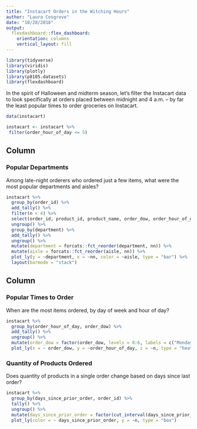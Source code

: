 ```yaml
---
title: "Instacart Orders in the Witching Hours"
author: "Laura Cosgrove"
date: "10/28/2018"
output: 
  flexdashboard::flex_dashboard:
    orientation: columns
    vertical_layout: fill
---
```


```r
library(tidyverse)
library(viridis)
library(plotly)
library(p8105.datasets)
library(flexdashboard)
```
In the spirit of Halloween and midterm season, let's filter the Instacart data to look specifically at orders placed between midnight and 4 a.m. -- by far the least popular times to order groceries on Instacart.

```r
data(instacart)

instacart <- instacart %>%
 filter(order_hour_of_day <= 5) 

```



Column {data-width=600}
----------------------------------------------------------------------

### Popular Departments

Among late-night orderers who ordered just a few items, what were the most popular departments and aisles?

```r
instacart %>%
  group_by(order_id) %>% 
  add_tally() %>% 
  filter(n < 4) %>% 
  select(order_id, product_id, product_name, order_dow, order_hour_of_day, days_since_prior_order, aisle, department, n) %>%
  ungroup() %>% 
  group_by(department) %>% 
  add_tally() %>% 
  ungroup() %>% 
  mutate(department = forcats::fct_reorder(department, nn)) %>% 
  mutate(aisle = forcats::fct_reorder(aisle, nn)) %>% 
  plot_ly(y = ~department, x = ~nn, color = ~aisle, type = "bar") %>% 
  layout(barmode = "stack")

```

Column {data-width=400}
-----------------------------------------------------------------------

### Popular Times to Order

When are the most items ordered, by day of week and hour of day?

```r
instacart %>% 
  group_by(order_hour_of_day, order_dow) %>% 
  add_tally() %>% 
  ungroup() %>% 
  mutate(order_dow = factor(order_dow, levels = 0:6, labels = c("Monday", "Tuesday", "Wednesday", "Thursday", "Friday", "Saturday", "Sunday"))) %>%
  plot_ly(x = ~ order_dow, y = ~order_hour_of_day, z = ~n, type = "heatmap")
```

### Quantity of Products Ordered

Does quantity of products in a single order change based on days since last order? 

```r

instacart %>%
  group_by(days_since_prior_order, order_id) %>% 
  tally() %>% 
  ungroup() %>% 
  mutate(days_since_prior_order = factor(cut_interval(days_since_prior_order, length = 7))) %>% 
  plot_ly(color = ~ days_since_prior_order, y = ~n, type = "box")
  
```
